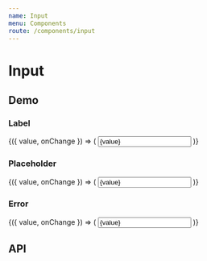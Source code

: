 ```yaml
---
name: Input
menu: Components
route: /components/input
---
```




# Input

## Demo

### Label

<Playground>
  <InputDemo>
    {({ value, onChange }) => (
      <Input label="Username" value={value} onChange={onChange} />
    )}
  </InputDemo>
</Playground>

### Placeholder

<Playground>
  <InputDemo>
    {({ value, onChange }) => (
      <Input
        label="Username"
        placeholder="jonsnow"
        value={value}
        onChange={onChange}
      />
    )}
  </InputDemo>
</Playground>

### Error

<Playground>
  <InputDemo>
    {({ value, onChange }) => (
      <Input
        label="Email"
        error="Invalid email"
        value={value}
        onChange={onChange}
      />
    )}
  </InputDemo>
</Playground>

## API

<Props of={Input} />
